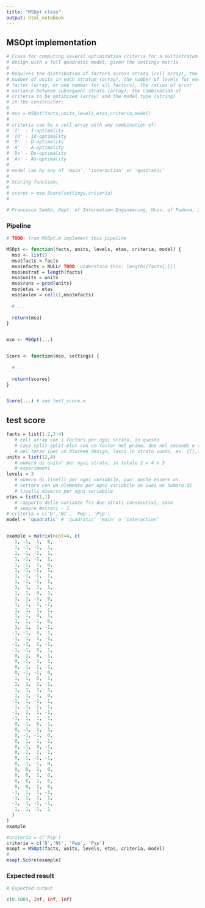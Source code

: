 ```yaml
---
title: "MSOpt class"
output: html_notebook
---
```


## MSOpt implementation

```r
# Class for computing several optimization criteria for a multistratum 
# design with a full quadratic model, given the settings matrix
#
# Requires the distribution of factors across strata (cell array), the 
# number of units in each stratum (array), the number of levels for each 
# factor (array, or one number for all factors), the ratios of error 
# variance between subsequent strata (array), the combination of 
# criteria to be optimized (array) and the model type (string) 
# in the constructor:
#
# mso = MSOpt(facts,units,levels,etas,criteria,model)
#
# criteria can be a cell array with any combination of:
# 'I'  - I-optimality
# 'Id' - Id-optimality
# 'D'  - D-optimality
# 'A'  - A-optimality
# 'Ds' - Ds-optimality
# 'As' - As-optimality
#
# model can by any of 'main', 'interaction' or 'quadratic'
#
# Scoring function:
#
# scores = mso.Score(settings,criteria)
#

# Francesco Sambo, Dept. of Information Engineering, Univ. of Padova, 2013
```



### Pipeline

```r
# TODO: from MSOpt.m implement this pipeline

MSOpt <- function(facts, units, levels, etas, criteria, model) {
  mso <- list()
  mso$facts = facts
  mso$nfacts = NULL# TODO: understand this: length([facts{:}])
  mso$nstrat = length(facts)
  mso$units = units
  mso$runs = prod(units)
  mso$etas = etas
  mso$avlev = cell(1,mso$nfacts)
  
  # ...
  
  return(mso)
}


mso <- MSOpt(...)


Score <- function(mso, settings) {
  
  # ...
  
  return(scores)
}


Score(...) # see test_score.m
```



## test score


```r
facts = list(1:2,3:4) 
   # cell array con i factors per ogni strato, in questo 
   # caso split-split-plot con un factor nel primo, due nel secondo e quattro 
   # nel terzo (per un blocked design, lasci lo strato vuoto, es. {[],1:3})
units = list(12,4)
   # numero di unita' per ogni strato, in totale 2 x 4 x 3 
   # esperimenti
levels = 3 
   # numero di livelli per ogni variabile, puo' anche essere un 
   # vettore con un elemento per ogni variabile se vuoi un numero di
   # livelli diverso per ogni variabile
etas = list(1,1) 
   # rapporto delle varianze fra due strati consecutivi, sono
   # sempre #strati - 1
# criteria = c('D','Nt', 'Pwp', 'Psp') 
model = 'quadratic' # 'quadratic' 'main' o 'interaction'


example = matrix(ncol=4, c(
   1, -1,  1,  0,
   1, -1, -1,  1,
   1, -1, -1,  1,
   1, -1, -1,  1,
   1, -1,  1,  0,
   1, -1, -1,  1,
   1, -1, -1,  1,
   1, -1, -1,  1,
   1,  1,  1,  1,
   1,  1,  0,  1,
   1,  1, -1,  0,
   1,  1,  1, -1,
   1,  1,  1,  1,
   1,  1,  0,  1,
   1,  1, -1,  0,
   1,  1,  1, -1,
  -1, -1,  0,  1,
  -1, -1,  1, -1,
  -1, -1,  1, -1,
  -1, -1,  0,  1,
   0, -1,  0, -1,
   0, -1,  1,  1,
   0, -1, -1, -1,
   0, -1, -1,  0,
   1,  1,  0,  1,
   1,  1,  1, -1,
   1,  1,  1,  1,
   1,  1, -1,  0,
  -1,  1, -1,  1,
  -1,  1, -1, -1,
  -1,  1,  1, -1,
  -1,  1,  1,  1,
   0, -1,  0, -1,
   0, -1,  1,  1,
   0, -1, -1,  0,
   0, -1, -1, -1,
   0, -1,  0, -1,
   0, -1,  1,  1,
   0, -1, -1, -1,
   0, -1, -1,  0,
   0,  0,  1,  0,
   0,  0,  1,  0,
   0,  0,  1,  0,
   0,  0,  1,  0,
  -1,  1,  1, -1,
  -1,  1,  1,  1,
  -1,  1, -1, -1,
  -1,  1, -1,  1
  )
)
example

#criteria = c('Psp')
criteria = c('D','Nt', 'Pwp', 'Psp')
msopt = MSOpt(facts, units, levels, etas, criteria, model)
# 
msopt.Score(example)
```
### Expected result

```r
# Expected output

c(0.1089, Inf, Inf, Inf)
```


